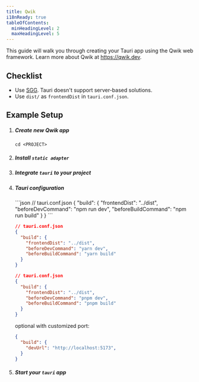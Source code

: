 ```yaml
---
title: Qwik
i18nReady: true
tableOfContents:
  minHeadingLevel: 2
  maxHeadingLevel: 5
---
```



This guide will walk you through creating your Tauri app using the Qwik web framework. Learn more about Qwik at https://qwik.dev.

## Checklist

- Use [SGG](https://qwik.dev/docs/guides/static-site-generation/). Tauri doesn't support server-based solutions.
- Use `dist/` as `frontendDist` in `tauri.conf.json`.

## Example Setup

<Steps>

1.  ##### Create new Qwik app

    <CommandTabs
      npm="npm create qwik@latest"
      yarn="yarn create qwik@latest"
      pnpm="pnpm create qwik@latest"
    />

    ```shell
    cd <PROJECT>
    ```

1.  ##### Install `static adapter`

    <CommandTabs
      npm="npm run qwik add static"
      yarn="yarn qwik add static"
      pnpm="pnpm qwik add static"
    />

1.  ##### Integrate `tauri` to your project

    <CommandTabs
      npm="npm install -D @tauri-apps/cli"
      yarn="yarn add -D @tauri-apps/cli"
      pnpm="pnpm add -D @tauri-apps/cli"
    />

    <CommandTabs
      npm="npm run tauri init --ci"
      yarn="yarn tauri init --ci"
      pnpm="pnpm tauri init --ci"
    />


1.  ##### Tauri configuration

    <Tabs>

    <TabItem label="npm">
    ```json
    // tauri.conf.json
    {
      "build": {
        "frontendDist": "../dist",
        "beforeDevCommand": "npm run dev",
        "beforeBuildCommand": "npm run build"
      }
    }
    ```
    </TabItem>

    <TabItem label="yarn">

    ```json
    // tauri.conf.json
    {
      "build": {
        "frontendDist": "../dist",
        "beforeDevCommand": "yarn dev",
        "beforeBuildCommand": "yarn build"
      }
    }
    ```
    </TabItem>

    <TabItem label="pnpm">

    ```json
    // tauri.conf.json
    {
      "build": {
        "frontendDist": "../dist",
        "beforeDevCommand": "pnpm dev",
        "beforeBuildCommand": "pnpm build"
      }
    }
    ```
    </TabItem>

    </Tabs>

    optional with customized port:
    ```json
    {
      "build": {
        "devUrl": "http://localhost:5173",
      }
    }
    ```

1.  ##### Start your `tauri` app

    <CommandTabs
      npm="npm run tauri dev"
      yarn="yarn tauri dev"
      pnpm="pnpm tauri dev"
    />
    

</Steps>
